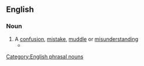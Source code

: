{{also|mixup|mix up}}

==English==

===Noun===
{{en-noun|head=[[mix]]-[[up]]}}

# A [[confusion]], [[mistake]], [[muddle]] or [[misunderstanding]]
#* {{quote-journal
|date=October 1, 2011
|author=Phil McNulty
|title=Everton 0 - 2 Liverpool
|work=BBC Sport
|url=http://news.bbc.co.uk/sport2/hi/football/eng_prem/15045708.stm
|page=
|passage=Everton were, perhaps understandably, deflated at the setback and it was no surprise when Suarez added Liverpool's second after 82 minutes. Distin and Baines were involved in a '''mix-up''' as the Uruguayan advanced into the area, and he was not about to pass up the gift to shoot low past Howard.}}
[[Category:English phrasal nouns]]